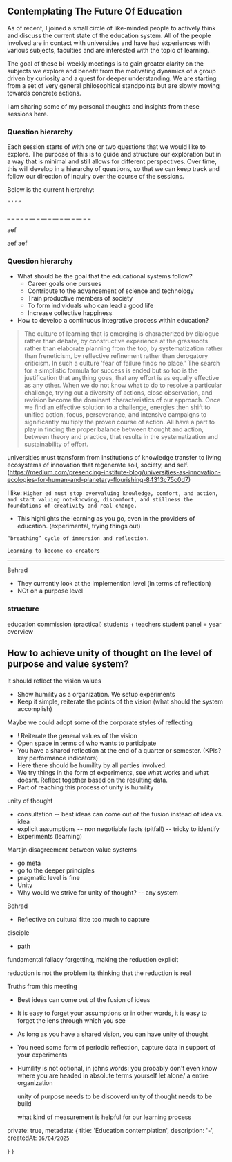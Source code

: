 ## Contemplating The Future Of Education

As of recent, I joined a small circle of like-minded people to actively think and discuss the current state of the
education system. All of the people involved are in contact with universities and have had experiences with various
subjects, faculties and are interested with the topic of learning.

The goal of these bi-weekly meetings is to gain greater clarity on the subjects we explore and benefit from the
motivating dynamics of a group driven by curiosity and a quest for deeper understanding. We are starting from a set of
very general philosophical standpoints but are slowly moving towards concrete actions.

I am sharing some of my personal thoughts and insights from these sessions here.

### Question hierarchy

Each session starts of with one or two questions that we would like to explore. The purpose of this is to guide and
structure our exploration but in a way that is minimal and still allows for different perspectives. Over time, this will
develop in a hierarchy of questions, so that we can keep track and follow our direction of inquiry over the course of
the sessions.

Below is the current hierarchy:

<QATree>
  <Q value="This is the question?">
    <A value="This is one answer" />
    <Q value="This is the next question?" />
  </Q>
</QATree>

\_ \_ \_ \_ \_ \_\_ \_ \_\_ \_ \_\_ \_ \_\_ \_ \_\_ \_ \_

aef

aef aef

<Comment>

### Question hierarchy

- What should be the goal that the educational systems follow?
  - Career goals one pursues
  - Contribute to the advancement of science and technology
  - Train productive members of society
  - To form individuals who can lead a good life
  - Increase collective happiness
- How to develop a continuous integrative process within education?

> The culture of learning that is emerging is characterized by dialogue rather than debate, by constructive experience
> at the grassroots rather than elaborate planning from the top, by systematization rather than freneticism, by
> reflective refinement rather than derogatory criticism. In such a culture 'fear of failure finds no place.' The search
> for a simplistic formula for success is ended but so too is the justification that anything goes, that any effort is
> as equally effective as any other. When we do not know what to do to resolve a particular challenge, trying out a
> diversity of actions, close observation, and revision become the dominant characteristics of our approach. Once we
> find an effective solution to a challenge, energies then shift to unified action, focus, perseverance, and intensive
> campaigns to significantly multiply the proven course of action. All have a part to play in finding the proper balance
> between thought and action, between theory and practice, that results in the systematization and sustainability of
> effort.

universities must transform from institutions of knowledge transfer to living ecosystems of innovation that regenerate
soil, society, and self.
(https://medium.com/presencing-institute-blog/universities-as-innovation-ecologies-for-human-and-planetary-flourishing-84313c75c0d7)

I like:
`Higher ed must stop overvaluing knowledge, comfort, and action, and start valuing not-knowing, discomfort, and stillness the foundations of creativity and real change.`

- This highlights the learning as you go, even in the providers of education. (experimental, trying things out)

`“breathing” cycle of immersion and reflection.`

`Learning to become co-creators`

---

Behrad

- They currently look at the implemention level (in terms of reflection)
- NOt on a purpose level

### structure

education commission (practical) students + teachers student panel = year overview

## How to achieve unity of thought on the level of purpose and value system?

It should reflect the vision values

- Show humility as a organization. We setup experiments
- Keep it simple, reiterate the points of the vision (what should the system accomplish)

Maybe we could adopt some of the corporate styles of reflecting

- ! Reiterate the general values of the vision
- Open space in terms of who wants to participate
- You have a shared reflection at the end of a quarter or semester. (KPIs? key performance indicators)
- Here there should be humility by all parties involved.
- We try things in the form of experiments, see what works and what doesnt. Reflect together based on the resulting
  data.
- Part of reaching this process of unity is humility

unity of thought

- consultation -- best ideas can come out of the fusion instead of idea vs. idea
- explicit assumptions -- non negotiable facts (pitfall) -- tricky to identify
- Experiments (learning)

Martijn disagreement between value systems

- go meta
- go to the deeper principles
- pragmatic level is fine
- Unity
- Why would we strive for unity of thought? -- any system

Behrad

- Reflective on cultural fitte too much to capture

disciple

- path

fundamental fallacy forgetting, making the reduction explicit

reduction is not the problem its thinking that the reduction is real

Truths from this meeting

- Best ideas can come out of the fusion of ideas
- It is easy to forget your assumptions or in other words, it is easy to forget the lens through which you see
- As long as you have a shared vision, you can have unity of thought
- You need some form of periodic reflection, capture data in support of your experiments
- Humility is not optional, in johns words: you probably don't even know where you are headed in absolute terms yourself
  let alone/ a entire organization

  unity of purpose needs to be discoverd unity of thought needs to be build

  what kind of measurement is helpful for our learning process

</Comment>

  private: true,
  metadata: {
    title: 'Education contemplation',
    description: '-',
    createdAt: `06/04/2025`

} }
